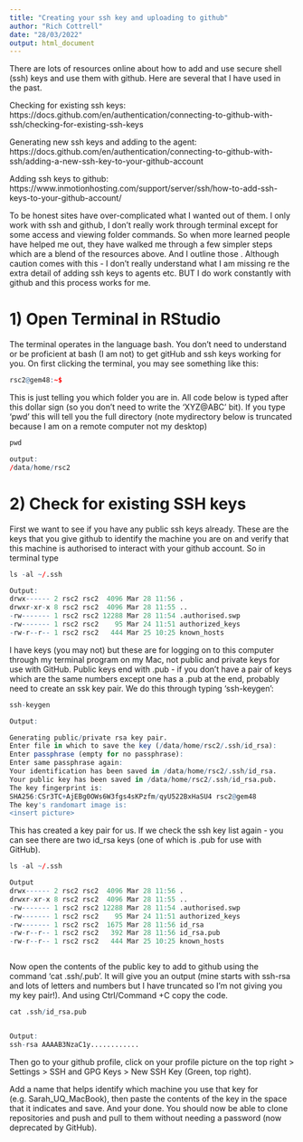 ```yaml
---
title: "Creating your ssh key and uploading to github"
author: "Rich Cottrell"
date: "28/03/2022"
output: html_document
---
```


There are lots of resources online about how to add and use secure shell (ssh) keys and use them with github. Here are several that I have used in the past. 

Checking for existing ssh keys: https://docs.github.com/en/authentication/connecting-to-github-with-ssh/checking-for-existing-ssh-keys 

Generating new ssh keys and adding to the agent: https://docs.github.com/en/authentication/connecting-to-github-with-ssh/adding-a-new-ssh-key-to-your-github-account 

Adding ssh keys to github: https://www.inmotionhosting.com/support/server/ssh/how-to-add-ssh-keys-to-your-github-account/


To be honest sites have over-complicated what I wanted out of them. I only work with ssh and github, I don't really work through terminal except for some access and viewing folder commands. So when more learned people have helped me out, they have walked me through a few simpler steps which are a blend of the resources above. And I outline those . Although caution comes with this - I don't really understand what I am missing re the extra detail of adding ssh keys to agents etc. BUT I do work constantly with github and this process works for me.



# 1) Open Terminal in RStudio

The terminal operates in the language bash. You don't need to understand or be proficient at bash (I am not) to get gitHub and ssh keys working for you. On first clicking the terminal, you may see something like this:

```r
rsc2@gem48:~$ 
```

This is just telling you which folder you are in. All code below is typed after this dollar sign (so you don't need to write the 'XYZ@ABC' bit). If you type 'pwd' this will tell you the full directory (note mydirectory below is truncated because I am on a remote computer not my desktop)

```r
pwd

output:
/data/home/rsc2
```

# 2) Check for existing SSH keys 


First we want to see if you have any public ssh keys already. These are the keys that you give github to identify the machine you are on and verify that this machine is authorised to interact with your github account. So in terminal type

```r

ls -al ~/.ssh

Output:
drwx------ 2 rsc2 rsc2  4096 Mar 28 11:56 .
drwxr-xr-x 8 rsc2 rsc2  4096 Mar 28 11:55 ..
-rw------- 1 rsc2 rsc2 12288 Mar 28 11:54 .authorised.swp
-rw------- 1 rsc2 rsc2    95 Mar 24 11:51 authorized_keys
-rw-r--r-- 1 rsc2 rsc2   444 Mar 25 10:25 known_hosts


```

I have keys (you may not) but these are for logging on to this computer through my terminal program on my Mac, not public and private keys for use with GitHub. Public keys end with .pub - if you don't have a pair of keys which are the same numbers except one has a .pub at the end, probably need to create an ssk key pair. We do this through typing 'ssh-keygen':

```r
ssh-keygen

Output:

Generating public/private rsa key pair.
Enter file in which to save the key (/data/home/rsc2/.ssh/id_rsa): 
Enter passphrase (empty for no passphrase): 
Enter same passphrase again: 
Your identification has been saved in /data/home/rsc2/.ssh/id_rsa.
Your public key has been saved in /data/home/rsc2/.ssh/id_rsa.pub.
The key fingerprint is:
SHA256:CSr3TC+AjEBg0OWs6W3fgs4sKPzfm/qyU522BxHaSU4 rsc2@gem48
The key's randomart image is:
<insert picture>
```

This has created a key pair for us. If we check the ssh key list again - you can see there are two id_rsa keys (one of which is .pub for use with GitHub).

```r
ls -al ~/.ssh

Output
drwx------ 2 rsc2 rsc2  4096 Mar 28 11:56 .
drwxr-xr-x 8 rsc2 rsc2  4096 Mar 28 11:55 ..
-rw------- 1 rsc2 rsc2 12288 Mar 28 11:54 .authorised.swp
-rw------- 1 rsc2 rsc2    95 Mar 24 11:51 authorized_keys
-rw------- 1 rsc2 rsc2  1675 Mar 28 11:56 id_rsa
-rw-r--r-- 1 rsc2 rsc2   392 Mar 28 11:56 id_rsa.pub
-rw-r--r-- 1 rsc2 rsc2   444 Mar 25 10:25 known_hosts



```

Now open the contents of the public key to add to github using the command 'cat .ssh/<your_key_name>.pub'. It will give you an output (mine starts with ssh-rsa and lots of letters and numbers but I have truncated so I'm not giving you my key pair!).  And using Ctrl/Command +C copy the code. 

```r
cat .ssh/id_rsa.pub


Output: 
ssh-rsa AAAAB3NzaC1y............

```


Then go to your github profile, click on your profile picture on the top right > Settings > SSH and GPG Keys > New SSH Key (Green, top right). 

Add a name that helps identify which machine you use that key for (e.g. Sarah_UQ_MacBook), then paste the contents of the key in the space that it indicates and save. And your done. You should now be able to clone repositories and push and pull to them without needing a password (now deprecated by GitHub).


